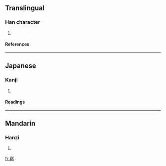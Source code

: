 ==Translingual==
===Han character===
{{Han char|rn=46|rad=山|as=11|sn=14|four=2224<sub>3</sub>|canj=山女一戈 (UVMI)}}
# {{defn|Han|sort=山11}}
====References====
{{Han ref|kx=0319.030|dkj=08429|dj=0619.130|hdz=10795.150|uh=5D88|ud=23944|bh=E1AC|bd=57772}}
----
==Japanese==
===Kanji===
{{ja-kanji|grade=|rs=山11}}
# {{defn|Japanese}} 
====Readings====
{{ja-readings|on=[[しゃう]] (shau), [[そう]] (sō)|kun=}}
----
==Mandarin==
===Hanzi===
{{cmn-hanzi|pin=[[qiāng]] ([[qiang1]])|wg=ch'iang<sup>1</sup>}}
# {{defn|Mandarin}}

[[fr:嶈]]